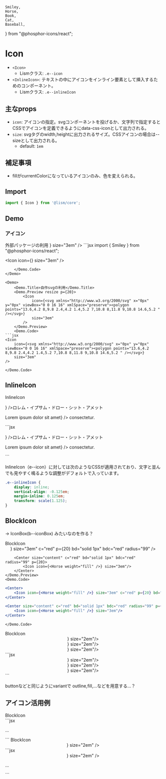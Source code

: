 	Smiley,
	Horse,
	Book,
	Cat,
	Baseball,
} from "@phosphor-icons/react";



# Icon

- `<Icon>`
	- Lismクラス: `.e--icon`
- `<InlineIcon>`: テキストの中にアイコンをインライン要素として挿入するためのコンポーネント。
	- Lismクラス: `.e--inlineIcon`


## 主なprops
- `icon`: アイコンの指定。svgコンポーネントを投げるか、文字列で指定するとCSSでアイコンを定義できるようにdata-css-iconとして出力される。
- `size`: svgタグのwidth,heightに出力されるサイズ。CSSアイコンの場合は--sizeとして出力される。
	- default: `1em`


## 補足事項
- fillがcurrentColorになっているアイコンのみ、色を変えられる。


## Import

```js
import { Icon } from '@lism/core';
```

## Demo

### アイコン

<Demo>
	<Demo.Title>外部パッケージの利用</Demo.Title>
	<Demo.Preview resize p={20}>
		<Icon icon={<Smiley weight="thin" />} size="3em" />
	</Demo.Preview>
	<Demo.Code>
```jsx
import { Smiley } from "@phosphor-icons/react";

<Icon icon={<Smiley weight="thin" />} size="3em" />
```
	</Demo.Code>
</Demo>

<Demo>
	<Demo.Title>自作svgの利用</Demo.Title>
	<Demo.Preview resize p={20}>
		<Icon
			icon={<svg xmlns="http://www.w3.org/2000/svg" x="0px" y="0px" viewBox="0 0 16 16" xmlSpace="preserve"><polygon points="13.6,4.2 8,9.8 2.4,4.2 1.4,5.2 7,10.8 8,11.8 9,10.8 14.6,5.2 " /></svg>}
			size="3em"
		/>
	</Demo.Preview>
	<Demo.Code>
```jsx
<Icon
	icon={<svg xmlns="http://www.w3.org/2000/svg" x="0px" y="0px" viewBox="0 0 16 16" xmlSpace="preserve"><polygon points="13.6,4.2 8,9.8 2.4,4.2 1.4,5.2 7,10.8 8,11.8 9,10.8 14.6,5.2 " /></svg>}
	size="3em"
/>
```
	</Demo.Code>
</Demo>


## InlineIcon
<Demo>
	<Demo.Title>InlineIcon</Demo.Title>
	<Demo.Preview resize p={20}>
		<p><InlineIcon icon={<Horse />} />ロレム・イプサム・ドロー・シット・アメット</p>
		<p>Lorem ipsum dolor<InlineIcon icon={Horse} c="accent" /> sit amet<InlineIcon icon={<Smiley c="blue" />} /> consectetur.</p>
	</Demo.Preview>
	<Demo.Code>
```jsx
<p><InlineIcon icon={<Horse />} />ロレム・イプサム・ドロー・シット・アメット</p>
<p>Lorem ipsum dolor<InlineIcon icon={Horse} c="accent" /> sit amet<InlineIcon icon={<Smiley c="blue" />} /> consectetur.</p>
```
	</Demo.Code>
</Demo>


InlineIcon（e--icon）に対しては次のようなCSSが適用されており、文字と並んでも見やすく鳴るような調整がデフォルトで入っています。

```css
.e--inlineIcon {
    display: inline;
    vertical-align: -0.125em;
    margin-inline: 0.125em;
    transform: scale(1.125);
}
```



## BlockIcon

→ IconBox(b--iconBox) みたいなのを作る？

<Demo>
	<Demo.Title>BlockIcon</Demo.Title>
	<Demo.Preview resize p={20}>
		<Center>
			<Icon icon={<Horse weight="fill" />} size="3em" c="red" p={20} bd="solid 1px" bdc="red" radius="99" />
		</Center>

		<Center size="content" c="red" bd="solid 1px" bdc="red" radius="99" p={20}>
			<Icon icon={<Horse weight="fill" />} size="3em"/>
		</Center>
	</Demo.Preview>
	<Demo.Code>
```jsx
<Center>
	<Icon icon={<Horse weight="fill" />} size="3em" c="red" p={20} bd="solid 1px" bdc="red" radius="99" />
</Center>

<Center size="content" c="red" bd="solid 1px" bdc="red" radius="99" p={20}>
	<Icon icon={<Horse weight="fill" />} size="3em"/>
</Center>
```
	</Demo.Code>
</Demo>


<Demo>
	<Demo.Title>BlockIcon</Demo.Title>
	<Demo.Preview resize p={20}>
	<Cluster>
		<Center fxg="1" c="red" bd="solid 1px" bdc="red" radius="99" p={20}>
			<Icon icon={<Horse weight="fill" />} size="2em"/>
		</Center>
		<Center fxg="1" bgc="blue" c="white" radius="99" p={20}>
			<Icon icon={<Horse weight="fill" />} size="2em"/>
		</Center>
		<Center fxg="1" bgc="#f5f5f5" bd="solid 1px" radius="3" p={20}>
			<Icon icon={<Horse weight="fill" />} size="2em"/>
		</Center>
	</Cluster>
	</Demo.Preview>
	<Demo.Code>
```jsx
<Cluster>
	<Center fxg="1" c="red" bd="solid 1px" bdc="red" radius="99" p={20}>
		<Icon icon={<Horse weight="fill" />} size="2em"/>
	</Center>
	<Center fxg="1" bgc="blue" c="white" radius="99" p={20}>
		<Icon icon={<Horse weight="fill" />} size="2em"/>
	</Center>
	<Center fxg="1" bgc="#f5f5f5" bd="solid 1px" radius="3" p={20}>
		<Icon icon={<Horse weight="fill" />} size="2em"/>
	</Center>
</Cluster>
```
	</Demo.Code>
</Demo>


buttonなどと同じようにvariantで outline,fill,...などを用意する...？



## アイコン活用例

<Demo>
	<Demo.Title>BlockIcon</Demo.Title>
	<Demo.Preview resize p={20}>
		<Flex ai="center" gap={20}>
			<Center bd="-" c="accent" p={10} radius="99">
				<Icon icon={Horse} size="1.5em" />
			</Center>
			<DammyText length="l" />
		</Flex>
	</Demo.Preview>
	<Demo.Code>
```jsx
<Flex ai="center" gap={20}>
	<Center bd="-" c="accent" p={10} radius="99">
		<Icon icon={Horse} size="1.5em" />
	</Center>
	<p>...</p>
</Flex>
```
	</Demo.Code>
</Demo>

<Demo>
	<Demo.Title>BlockIcon</Demo.Title>
	<Demo.Preview resize p={20}>
		<Flex
			ai="center"
			gap={20}
			p={20}
			bgc="main"
			shadow="1"
			radius="calc(var(--radius--2) + var(--space--10))"
		>
			<Center c="white" margin={10} radius="99">
				<Icon icon={<Smiley weight="fill" />} size="2em" />
			</Center>
			<Box bgc="white" p={{ Y: 30, X: 40 }} radius="2">
				<DammyText length="l" />
			</Box>
		</Flex>
	</Demo.Preview>
	<Demo.Code>
```jsx
<Flex
	ai="center"
	gap={20}
	p={20}
	bgc="main"
	shadow="1"
	radius="calc(var(--radius--2) + var(--space--10))"
>
	<Center c="white" margin={10} radius="99">
		<Icon icon={<Smiley weight="fill" />} size="2em" />
	</Center>
	<Box bgc="white" p={{ Y: 30, X: 40 }} radius="2">
		<p>...</p>
	</Box>
</Flex>
```
	</Demo.Code>
</Demo>

